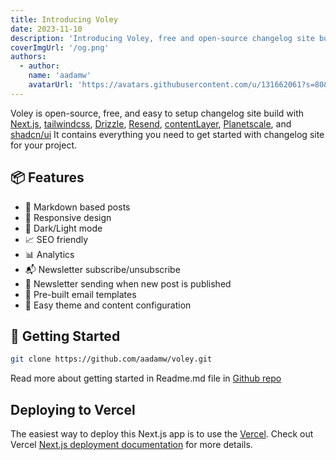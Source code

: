 ```yaml
---
title: Introducing Voley
date: 2023-11-10
description: 'Introducing Voley, free and open-source changelog site build with Next.js, tailwindcss, Drizzle, Resend, contentLayer, Planetscale, and shadcn/ui.'
coverImgUrl: '/og.png'
authors:
  - author:
    name: 'aadamw'
    avatarUrl: 'https://avatars.githubusercontent.com/u/131662061?s=80&u=3991cf78f98ead44e9769ba67e59f6ad4052231d&v=4'
---
```


Voley is open-source, free, and easy to setup changelog site build with [Next.js](https://nextjs.org/), [tailwindcss](https://tailwindcss.com/), [Drizzle](https://drizzle.team/), [Resend](https://resend.com), [contentLayer](https://www.contentlayer.dev/), [Planetscale](https://planetscale.com/), and [shadcn/ui](https://ui.shadcn.com/) It contains everything you need to get started with changelog site for your project.

## 📦 Features

- 📝 Markdown based posts
- 📱 Responsive design
- 🎨 Dark/Light mode
- 📈 SEO friendly
- 📊 Analytics
- 📬 Newsletter subscribe/unsubscribe
- 📨 Newsletter sending when new post is published
- 📨 Pre-built email templates
- 🎨 Easy theme and content configuration

## 🚀 Getting Started

```bash
git clone https://github.com/aadamw/voley.git
```

Read more about getting started in Readme.md file in [Github repo](https://github.com/aadamw/voley#readme)

## Deploying to Vercel

The easiest way to deploy this Next.js app is to use the [Vercel](https://vercel.com/new?utm_source=github&utm_medium=readme&utm_campaign=aadamw/voley). Check out Vercel [Next.js deployment documentation](https://nextjs.org/docs/app/building-your-application/deploying) for more details.

<NewsletterSubscribe />
